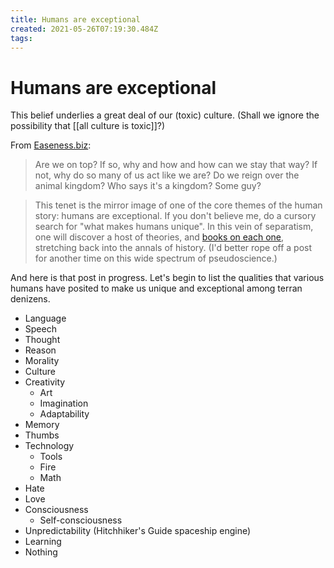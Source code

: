 ```yaml
---
title: Humans are exceptional
created: 2021-05-26T07:19:30.484Z
tags:
---
```


# Humans are exceptional

This belief underlies a great deal of our (toxic) culture. (Shall we ignore the possibility that [[all culture is toxic]]?)

From [Easeness.biz](https://easeness.biz/humans-are-exceptional-a-business-premise):

> Are we on top? If so, why and how and how can we stay that way? If not, why do so many of us act like we are?
> Do we reign over the animal kingdom? Who says it's a kingdom? Some guy?

> This tenet is the mirror image of one of the core themes of the human story: humans are exceptional. If you don't believe me, do a cursory search for "what makes humans unique". In this vein of separatism, one will discover a host of theories, and [books on each one](https://duckduckgo.com/?t=ffab&q=what+makes+humans+unique+book&ia=web), stretching back into the annals of history. (I'd better rope off a post for another time on this wide spectrum of pseudoscience.)

And here is that post in progress. Let's begin to list the qualities that various humans have posited to make us unique and exceptional among terran denizens.

- Language
- Speech
- Thought
- Reason
- Morality
- Culture
- Creativity
  - Art
  - Imagination
  - Adaptability
- Memory
- Thumbs
- Technology
  - Tools
  - Fire
  - Math
- Hate
- Love
- Consciousness
  - Self-consciousness
- Unpredictability (Hitchhiker's Guide spaceship engine)
- Learning
- Nothing
